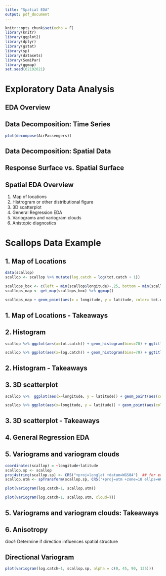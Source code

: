 ```yaml
---
title: "Spatial EDA"
output: pdf_document
---
```


```r
knitr::opts_chunk$set(echo = F)
library(knitr)
library(ggplot2)
library(dplyr)
library(gstat)
library(sp)
library(datasets)
library(SemiPar)
library(ggmap)
set.seed(02192021)
```
# Exploratory Data Analysis

## EDA Overview

\vfill

## Data Decomposition: Time Series

\vfill

```r
plot(decompose(AirPassengers))
```

\newpage

## Data Decomposition: Spatial Data

\vfill


## Response Surface vs. Spatial Surface

\vfill

## Spatial EDA Overview

1. Map of locations
2. Histrogram or other distributional figure
3. 3D scatterplot
4. General Regression EDA
5. Variograms and variogram clouds
6. Anistopic diagnostics

\newpage

# Scallops Data Example

## 1. Map of Locations
```r
data(scallop)
scallop <- scallop %>% mutate(log.catch = log(tot.catch + 1))

scallops_box <- c(left = min(scallop$longitude)-.25, bottom = min(scallop$latitude)-.25, right = max(scallop$longitude)+.25, top =max(scallop$latitude)+.25)
scallops_map <- get_map(scallops_box) %>% ggmap()
  
scallops_map + geom_point(aes(x = longitude, y = latitude, color= tot.catch), data = scallop, inherit.aes = F)
```

## 1. Map of Locations - Takeaways

\vfill

\newpage

## 2. Histogram
```r
scallop %>% ggplot(aes(x=tot.catch)) + geom_histogram(bins=70) + ggtitle('histogram of scallop catch') + xlab('Number of Scallops') + theme_bw()
```

```r
scallop %>% ggplot(aes(x=log.catch)) + geom_histogram(bins=70) + ggtitle('histogram of log scallop catch (+1)') + xlab('Number of Scallops') + theme_bw()
```

## 2. Histogram - Takeaways

\vfill

\newpage

## 3. 3D scatterplot
```r
scallop %>%  ggplot(aes(x=longitude, y = latitude)) + geom_point(aes(color=tot.catch)) + scale_colour_gradient2() + theme_bw()
```

```r
scallop %>% ggplot(aes(x=longitude, y = latitude)) + geom_point(aes(color=log.catch)) + scale_colour_gradient2() + theme_bw()
```

## 3. 3D scatterplot - Takeaways

\vfill

\newpage

## 4. General Regression EDA

\vfill

## 5. Variograms and variogram clouds

```r
coordinates(scallop) = ~longitude+latitude
scallop.sp <- scallop
proj4string(scallop.sp) <- CRS("+proj=longlat +datum=WGS84")  ## for example
scallop.utm <- spTransform(scallop.sp, CRS("+proj=utm +zone=18 ellps=WGS84"))

plot(variogram(log.catch~1, scallop.utm))
```

```r
plot(variogram(log.catch~1, scallop.utm, cloud=T))
```

## 5. Variograms and variogram clouds: Takeaways

\vfill

\newpage 

## 6. Anisotropy

_Goal:_ Determine if direction influences spatial structure


## Directional Variogram


```r
plot(variogram(log.catch~1, scallop.sp, alpha = c(0, 45, 90, 135)))
```


